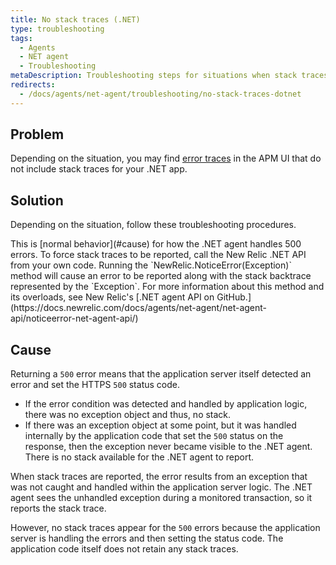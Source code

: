 ```yaml
---
title: No stack traces (.NET)
type: troubleshooting
tags:
  - Agents
  - NET agent
  - Troubleshooting
metaDescription: Troubleshooting steps for situations when stack traces are missing for error traces with your New Relic .NET app.
redirects:
  - /docs/agents/net-agent/troubleshooting/no-stack-traces-dotnet
---
```


## Problem

Depending on the situation, you may find [error traces](/docs/apm/applications-menu/error-analytics/error-analytics-manage-error-traces) in the APM UI that do not include stack traces for your .NET app.

## Solution

Depending on the situation, follow these troubleshooting procedures.

<CollapserGroup>
  <Collapser
    id="500-errors"
    title="No stack traces for 500 errors"
  >
    This is [normal behavior](#cause) for how the .NET agent handles 500 errors. To force stack traces to be reported, call the New Relic .NET API from your own code. Running the `NewRelic.NoticeError(Exception)` method will cause an error to be reported along with the stack backtrace represented by the `Exception`. For more information about this method and its overloads, see New Relic's [.NET agent API on GitHub.](https://docs.newrelic.com/docs/agents/net-agent/net-agent-api/noticeerror-net-agent-api/)
  </Collapser>
</CollapserGroup>

## Cause

Returning a `500` error means that the application server itself detected an error and set the HTTPS `500` status code.

* If the error condition was detected and handled by application logic, there was no exception object and thus, no stack.
* If there was an exception object at some point, but it was handled internally by the application code that set the `500` status on the response, then the exception never became visible to the .NET agent. There is no stack available for the .NET agent to report.

When stack traces are reported, the error results from an exception that was not caught and handled within the application server logic. The .NET agent sees the unhandled exception during a monitored transaction, so it reports the stack trace.

However, no stack traces appear for the `500` errors because the application server is handling the errors and then setting the status code. The application code itself does not retain any stack traces.
